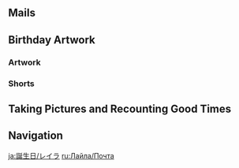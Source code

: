 {{BirthdayIntro|Layla}}

==Mails==
{{Mails by Category Table|Layla Birthday Mails|noheader=1}}

==Birthday Artwork==
===Artwork===
{{Artwork by Category Table
|Character Birthday Artwork
|category = Layla Birthday Artwork
|header = Layla's Birthday Artwork
}}

===Shorts===
{{Artwork by Category Table
|Character Shorts
|category = Layla Birthday Artwork
|header = Layla's Birthday Shorts
}}

==Taking Pictures and Recounting Good Times==
{{Transclude|Taking Pictures and Recounting Good Times/Story/Layla|Stories|main=1|top=1}}

==Navigation==
{{Character Navbox|prelink=1|link type=Birthday}}

[[ja:誕生日/レイラ]]
[[ru:Лайла/Почта]]